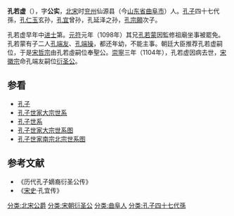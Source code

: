 '''孔若虚'''（{{bd|？||1104年|}}），字'''公实'''，[[北宋|北宋]]时[[兖州_(古代)|兖州]]仙源县（今[[山东省|山东省]][[曲阜市|曲阜市]]）人。[[孔子|孔子]]四十七代孫，[[孔仁玉|孔仁玉]]玄孙，[[孔宜|孔宜]]曾孙，孔延泽之孙，[[孔宗願|孔宗願]]次子。

孔若虚早年中[[进士|进士]]第。[[元符|元符]]元年（1098年）其兄[[孔若蒙|孔若蒙]]因監修祖廟坐事被罷免。孔若蒙有子二人[[孔端友|孔端友]]、[[孔端操|孔端操]]，都还年幼，不能主事。朝廷大臣推荐孔若虚嗣位，于是[[宋哲宗|宋哲宗]]由孔若虛嗣位奉聖公。[[崇寧|崇寧]]三年（1104年），孔若虚因病去世，[[宋徽宗|宋徽宗]]命孔端友嗣位[[衍圣公|衍圣公]]。
{{start box}}
{{s-before|[[孔若蒙|孔若蒙]]}}
{{s-title|[[北宋|北宋]][[奉圣公|奉圣公]]|1098年—1104年}}
{{s-after|[[孔端友|孔端友]]}}
{{end box}}
==参看==
*[[孔子|孔子]]
*[[孔子世家大宗世系|孔子世家大宗世系]]
*[[孔子世系|孔子世系]]
*[[孔子世家大宗世系图|孔子世家大宗世系图]]
*[[孔子世家南宗北宗世系图|孔子世家南宗北宗世系图]]
==参考文献==
*《历代孔子嫡裔衍圣公传》
*《[[宋史|宋史]]·孔宜传》
{{reflist}}
{{衍圣公}}
[[分类:北宋公爵|分类:北宋公爵]]
[[分类:宋朝衍圣公|分类:宋朝衍圣公]]
[[分类:曲阜人|分类:曲阜人]]
[[分类:孔子四十七代孫|分类:孔子四十七代孫]]